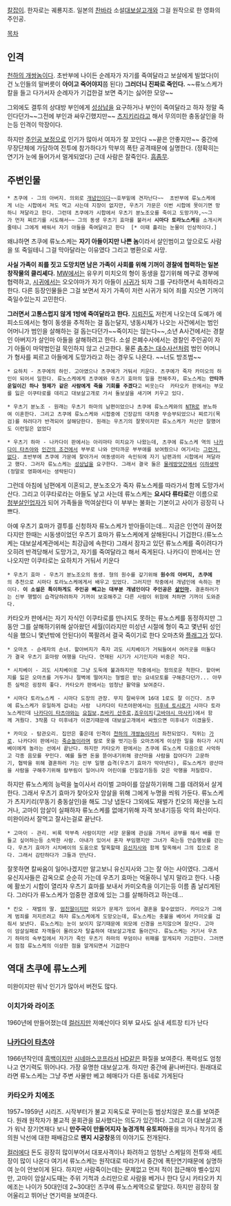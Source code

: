 [[칼잡이]]. 한자로는 궤룡지조. 일본의 [[찬바라]] 소설[[대보살고개]]와 그걸 원작으로 한 영화의 주인공.

[[목차]]

== 인격 ==
[[천하의 개쌍놈]]이다. 초반부에 나이든 순례자가 자기를 죽여달라고 보살에게 빌었다(이건 노인들의 말버릇이 '''아이고 죽어야지'''쯤 된다) '''그러더니 진짜로 죽인다.''' ~~류노스케가 칼을 들고 다가서자 순례자가 기겁한걸 보면 죽기는 싫어한 모양~~  

그외에도 결투의 상대방 부인에게 [[성상납]]을 요구하거나 부인이 죽여달라고 하자 정말 죽인다던가~~그전에 부인과 싸우긴했지만~~ [[츠지키리]]라고 해서 무의미한 충동살인을 하는등 인격이 막장이다. 

하지만 [[주인공 보정]]으로 인기가 많아서 여자가 잘 꼬인다 ~~끝은 안좋지만~~  중간에 무장단체에 가담하여 전투에 참가하다가 막부의 폭탄 공격때문에 실명한다. (정확히는 연기가 눈에 들어가서 멀게되었다) 근데 사람은 잘죽인다. [[흠좀무]].

== 주변인물 ==

 * 츠쿠에 - 그의 아버지. 의외로 [[개념인]]이다~~호부밑에 견자난다~~  초반부에 류노스케에게 너는 시합에서 져도 먹고 사는데 지장이 없지만, 우츠기 가문은 이번 시합에 못이기면 망하니 져달라고 한다. 그런데 츠쿠에가 시합에서 우츠기 분노조오를 죽이고 도망가자,~~그가 먼저 찌르기를 시도해서~~ 그의 동생 우츠기 효마를 불러서 '''시마다 토라노스케'''를 소개시켜줄테니 그에게 배워서 자기 아들을 죽여달라고 한다  [* 이때 흘리는 눈물이 인상적이다.]
 
왜냐하면 츠쿠에 류노스케는 '''자기 아들이지만 나쁜 놈'''이라서 살인범이고 앞으로도 사람을 또 죽일테니 그걸 막아달라는 이유였다  그리고 병환으로 사망. 

'''사실 가족이 죄를 짓고 도망치면 남은 가족이 사회를 위해 기꺼이 경찰에 협력하는 일본 창작물의 클리셰다.''' [[MW]]에서는 유우키 미치오의 형이 동생을 잡기위해 메구로 경부에 협력하고, [[시귀]]에서는 오오야마가 자기 아들이 [[시귀]]가 되자 그를 구타하면서 속죄하라고 한다. 다른 등장인물들은 그걸 보면서 자기 가족이 저런 시귀가 되어 죄를 지으면 기꺼이 죽일수있는지 고민한다. 

'''그러면서 고통스럽지 않게 1방에 죽여달라고 한다.''' [[지뢰진]]도 저런게 나오는데 도예가 에피소드에서는 형이 동생을 추적하는 걸 돕는달지, 냉동시체가 나오는 사건에서는 범인 어머니가 범인을 살해하는 걸 돕는다던가~~죽이지는 않는다~~,소년 A사건에서는 경찰인 아버지가 살인마 아들을 살해하려고 한다. 소설 은폐수사에서는 경찰인 주인공이 자기 아들이 마약범인걸 묵인하지 않고 신고한다. 물론 [[춤추는 대수사선]]처럼 범인 어머니가 형사를 찌르고 아들에게 도망가라고 하는 경우도 나온다. ~~너도 방조범~~

 * 요하치 - 츠쿠에의 하인. 고아였으나 츠쿠에가 거둬서 키운다. 츠쿠에가 죽자 카미오의 하인이 되어서 일한다. 류노스케에게 츠쿠에와 우츠기 효마의 일을 전해주자, 류노스케는 '''안타까운일이긴 하나 형제가 같은 사람에게 죽을 기회를 주겠다'''고 비웃는다  카타오카 판에서는 부모를 잃은 이쿠타로를 데리고 대보살고개로 가서 돌보살을 새기며 키우고 있다.

 * 우츠기 분노조 - 원래는 우츠기 하마의 남편이었으나 츠쿠에 류노스케와의 [[NTR]]로 분노하여 이혼한다. 그리고 츠쿠에 류노스케와 시합중에 긴장감의 대치중 무승부되었으나 찌르기(목검)를 하려다가 반격되어 살해당한다. 원래는 우츠기의 잘못이지만 류노스케가 처신만 잘했어도 이런일은 없었다 

 * 우츠기 하마 - 나카다이 판에서는 아리마타 미치요가 나왔는데, 츠쿠에 류노스케 역의 [[나카다이 타츠야]]와 [[인간의 조건]]에서 부부로 나와 안타까운 부부애를 보여줬으나 여기서는 [[그런거 없다]]. 초반부에 츠쿠에 가문에 찾아가서 여동생이라 속인뒤에 자기 남편과의 시합에서 져달라고 했다. 그러자 류노스케는 [[성상납]]을 요구한다. 그래서 결국 둘은 [[물레방앗간]]에서 [[이하생략]](정말로 영화에서는 생략된다)

그런데 아침에 남편에게 이혼되고, 분노조오가 죽자 류노스케를 따라가서 함께 도망가서 산다. 그리고 이쿠타로라는 아들도 낳고 사는데 류노스케는 '''요시다 류타로'''란 이름으로 [[청부살인업자]]가 되어 가족들을 먹여살린다  이 부부는 불화는 기본이고 사이가 굉장히 나쁘다.  

아예 우츠기 효마가 결투를 신청하자 류노스케가 받아들이는데... 지금은 인연이 끊어졌다지만 한때는 시동생이었던 우츠기 효마가 류노스케에게 살해된다니 기겁한다.(류노스케는 대보살세계관에서는 최강급에 속한다) 그래서 잠자고 있던 류노스케를 죽이려다가 오히려 반격당해서 도망가고, 자기를 죽여달라고 해서 죽게된다. 나카다이 판에서는 안나오지만 이쿠타로는 요하치가 거둬서 키운다 

 * 우츠기 효마 - 우츠기 분노조오의 동생. 형의 원수를 갚기위해 '''원수의 아버지, 츠쿠에'''의 추천으로 시마다 토라노스케에게서 배우고 있었다. 그러지만 작중에서 개념인에 속하는 편이다. '''이 소설은 특이하게도 주인공 빼고는 대부분 개념인이다  주인공은 [[살인마]].''' 결혼하러가는 신부 행렬이 습격당하려하자 기꺼이 보호해주고 다른 사람이 위험에 처하면 기꺼이 도와준다. 

카타오카 판에서는 자기 자식인 이쿠타로를 만나지도 못하는 류노스케를 동정하지만 그동안 그를 살해하기위해 살아왔던 세월(이라지만 미성년 시절에 형이 죽고 몇년뒤 성인식을 했으니 몇년밖에 안된다)이 쪽팔려서 결국 죽이기로 한다  오마츠와 [[플래그]]가 있다.

 * 오마츠 - 순례자의 손녀. 할아버지가 죽자 괴도 시치베이가 거둬들여서 여러곳을 떠돌다가 결국 우츠기 효마랑 여행을 다닌다. 연재된 시기가 시기인지라 비중은 적다.

 * 시치베이 - 괴도 시치베이로 그냥 도둑에 불과하지만 작중에서는 정의로운 척한다. 할아버지를 잃은 오마츠를 거두거나 절벽에 떨어지는 형벌은 받는 요네모토를 구해준다던가... 아무튼 실력은 굉장히 좋다. 카타오카 판에서는 엄청난 활약을 보여준다.

 * 시마다 토라노스케 - 시마다 도장의 관장. 무지 잘싸우며 16대 1로도 잘 이긴다. 츠쿠에 류노스케가 유일하게 겁내는 사람  나카다이 타츠야판에서는 [[미후네 토시로]]가 시마다 토라노스케인데 [[나카다이 타츠야]]와는 [[요짐보]],[[츠바키 산주로]],[[죠우이치]]([[고바야시 마사키]])에서 함께 겨뤘다. 3작품 다 미후네가 이겼기때문에 대보살고개에서 싸웠으면 미후네가 이겼을듯. 

 * 카미오 - 탐관오리. 집안은 좋은데 인격이 [[천하의 개쌍놈]]이라서 좌천되었다. 직위는 [[가로]]. 나카다이 판에서는 [[죽순]]놀이라며 칼로 옷을 벗기는등 오마츠에게 이상한 일을 하다가 시치베이에게 놀라는 선에서 끝난다. 하지만 카타오카 판에서는 츠쿠에 류노스케 다음으로 사악하고 각종 음모를 꾸민다. 예를 들면 돈을 뜯어내기위해 광산마을 사람을 잡아다가 고문하기, 협박을 위해 결혼하러 가는 신부 일행 습격(우츠기 효마가 막아낸다), 류노스케가 광산마을 사람을 구해주기위해 칼부림이 일어나자 어린이를 인질잡기등등 갖은 악행을 저질렀다. 

하지만 류노스케의 능력을 높이사서 라이벌 고마이를 암살하기위해 그를 데려와서 살게한다. 그래서 우츠기 효마가 찾아오자 암살을 위해 그에게 누명을 씌워 가둔다. 류노스케가 츠지키리(무동기 충동살인)을 해도 그냥 냅둔다  그외에도 재벌가 킨오의 재산을 노리거나, 고마이 암살이 실패하자 류노스케를 없애기위해 자객 보내기등등 악의 화신이다. 미완이라서 잘먹고 잘사는걸로 끝난다.

 * 고마이 - 관리. 비록 막부측 사람이지만 서양 문물에 관심을 가져서 공부를 해서 배를 만들고 싶어하는등 소박한 사람. 아내가 있어서 혼자 부임했지만 그녀가 죽는등 안습행보를 걷는다. 우츠기 효마가 시치베이의 도움으로 탈옥할때 [[유신지사]]와 함께 탈옥해서 그의 집으로 온다. 그래서 감탄하다가 그들과 만난다. 

잘못하면 칼싸움이 일어나겠지만 알고보니 유신지사와 그는 잘 아는 사이였다. 그래서 유신지사들은 감옥으로 순순히 가는데 우츠기 효마는 억울하니 넣지 말라고 한다. 나중에 활쏘기 시합이 열리자 우츠기 효마를 보내서 카미오측을 이기는등 이름 좀 날리게된다. 그러다가 류노스케가 엄중한 경호에 있는 그를 살해하려고 하는데...

 * 킨오 - 재벌의 딸. [[엄친딸]]이지만 외모가 문제가 있어서 결혼을 할수없었다. 카미오가 그에게 범죄를 저지르려고 하자 류노스케에게 도망오는데, 류노스케는 촛불을 베어서 카미오를 겁줘서 보낸다. 류노스케는 눈이 보이지 않기때문에 외모에 신경을 쓰지않으며 잘산다. 고마이 암살실패로 자객들이 몰려오자 탈출하여 대보살고개로 돌아간다. 류노스케는 거기서 우츠기 하마의 숙부집에서 자기가 죽인 우츠기 하마의 무덤이나 위패를 알게되자 기겁한다. 그러면서 점점 류노스케의 이상한 점을 알게되면서 기겁한다 

== 역대 츠쿠에 류노스케 ==
미완이지만 워낙 인기가 많아서 버전도 많다.

=== 이치가와 라이조 ===
1960년에 만들어졌는데 [[컬러]]지만 저예산이다  외부 묘사도 실내 세트장 티가 난다 

=== [[나카다이 타츠야]] ===
1966년작인데 [[흑백]]이지만 [[시네마스코프]]라서 [[HD]]같은 화질을 보여준다. 폭력성도 엄청나고 연기력도 뛰어나다. 가장 유명한 대보살고개. 하지만 중간에 끝나버린다. 원래대로라면 류노스케는 그냥 주변 사물만 베고 헤매다가 다른 동네로 가게된다 

=== 카타오카 치에조 ===
1957~1959년 시리즈. 시작부터가 불교 지옥도로 꾸미는등 범상치않은 포스를 보여준다. 원래 원작자가 불교적 윤회관을 묘사했다는 의도가 있긴하다. 그리고 이 대보살고개가 워낙 장기연재다 보니 '''만주국이 만들어지자 농경개척 유토피아'''풍을 띄거나 작가의 중의원 낙선에 대한 패배감으로 '''왠지 시궁창'''풍의 이야기도 전개된다.
 
[[컬러]]에다 돈도 굉장히 많이부어서 대포사격이나 화려하고 엄청난 스케일의 전투와 세트장이 많이 나온다  여기서 류노스케는 원작대로 따라가서 중간에 폭탄연기때문에 실명하여 눈이 안보이게 된다. 하지만 사람죽이는데는 문제없고 먼저 적이 접근해야 벨수있지만, 고마이 암살시도때는 주위 기척과 소리만으로 사람을 베거나 한다  당시 카타오카 치에조는 나이가 50대인데 2~30대인 츠쿠에 류노스케역으로 맡았다. 하지만 굉장히 잘 어울리고 뛰어난 연기력을 보여준다. 




